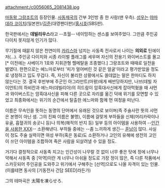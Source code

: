 attachment:/c0056065_2081438.jpg

[[마동왕 그랑조트]]의 등장인물. [[사동제국]]의 간부 3인방 중 한 사람(맨 우측). [[성우]]는 [[야마데라 코이치]](일본판)/[[김준]](대영팬더판)/[[홍시호]](SBS판).

한국판에서는 '''데빌리우스'''라고 --초월-- 네이밍하는 센스를 보여주었다. 그만큼 주인공 다이치 못지않게 인기가 많다.

무기질에 때묻지 않은 천연미의 [[카리스마]] 넘치는 사동족 전사로서 나이는 '''의외로''' 틴에이저(…). 주인공 다이치와 시종 라이벌 플래그를 세우며 자신의 전용기 와이버스트를 몰고[* 이전에는 사베이가 1호와 지휘관형 헬메탈을 조종했다.] 그랑조트와 때때로 일전을 벌였다. 한편으로는 에느마로부터 '피가 얼어버린 것 같은 얼굴'이라고 평가받았을 정도로 냉정하고 입도 무겁다. 즉, 자신이 불리한 상황에서도 쓸데없는 말은 한마디도 하지 않는다는 것. 결국 후반부에 주군인 아그라만트(마왕)에게 배반당하지만, 나브(데빌 자이언트)의 하비잔과 에느마(데빌리아)의 히드람이 암흑대사신에게 잡아먹혔을 때 샤먼과 와이버스트는 암흑대사신을 피해 다른 곳으로 자리를 옮긴 덕에 위기를 모면할 수 있었고 최종화에서는 위기의 순간에서 탈출한 에느마와 함께 먼 여정을 떠난다.

이름은 무속인을 뜻하는 동명의 단어에서 유래된 것으로 보이며(즉 주술사란 뜻의 샤먼은 본명이 아닌 셈. 그의 진짜 이름은 불명), 이름에 걸맞게 부하들을 신체(머리카락이나 유골, 흡혈귀의 송곳니 등)나 의복(해적의 반지 등) 일부 등의 아이템을 사용하여 --[[인간을 사용한 XXX]]-- 소환해낸다. 부하들 중에는 --좀 느끼하게 생긴-- [[훈남]]이 많다. 사실 이 정도 주술 실력이면 여성 부하(혹은 동료)도 소환하거나 고인의 유해에 생전의 고인이 쓰던 아이템을 조합하여 죽은 사람을 되살려낼 수 있을 정도.

거기다 결정적으로 사동족 치고는 인간성이 나무랄 것 없이 너무 좋은 탓에 정에 너무나 약해서 사동족 중 [악역]이란 게 너무나 아쉬울 정도로 가장 정이 많은, 즉 다른 작품에서 스카웃되어 주인공을 도와주고 위기에서 구해주는 [선역]으로도 나올 자격이 있는 인물.(이를테면 동사의 [기동전사 건담 SEED]라든가)

그의 테마곡은 太陽を凍らせろ.
